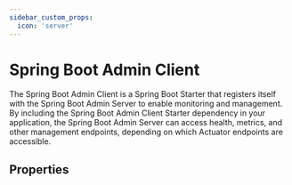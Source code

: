 ```yaml
---
sidebar_custom_props:
  icon: 'server'
---
```


# Spring Boot Admin Client

The Spring Boot Admin Client is a Spring Boot Starter that registers itself with the Spring Boot Admin Server to
enable monitoring and management. By including the Spring Boot Admin Client Starter dependency in your application, the
Spring Boot Admin Server can access health, metrics, and other management endpoints, depending on which
Actuator endpoints are accessible.

## Properties


<PropertyTable
  properties={metadata.properties}
/>
